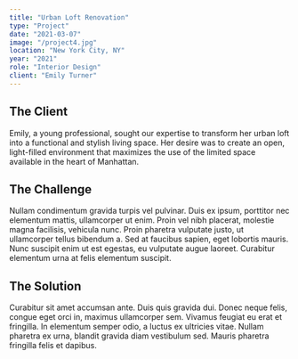 ```yaml
---
title: "Urban Loft Renovation"
type: "Project"
date: "2021-03-07"
image: "/project4.jpg"
location: "New York City, NY"
year: "2021"
role: "Interior Design"
client: "Emily Turner"
---
```


## The Client

Emily, a young professional, sought our expertise to transform her urban loft into a functional and stylish living space. Her desire was to create an open, light-filled environment that maximizes the use of the limited space available in the heart of Manhattan.

## The Challenge

Nullam condimentum gravida turpis vel pulvinar. Duis ex ipsum, porttitor nec elementum mattis, ullamcorper ut enim. Proin vel nibh placerat, molestie magna facilisis, vehicula nunc. Proin pharetra vulputate justo, ut ullamcorper tellus bibendum a. Sed at faucibus sapien, eget lobortis mauris. Nunc suscipit enim ut est egestas, eu vulputate augue laoreet. Curabitur elementum urna at felis elementum suscipit.

## The Solution

Curabitur sit amet accumsan ante. Duis quis gravida dui. Donec neque felis, congue eget orci in, maximus ullamcorper sem. Vivamus feugiat eu erat et fringilla. In elementum semper odio, a luctus ex ultricies vitae. Nullam pharetra ex urna, blandit gravida diam vestibulum sed. Mauris pharetra fringilla felis et dapibus.
